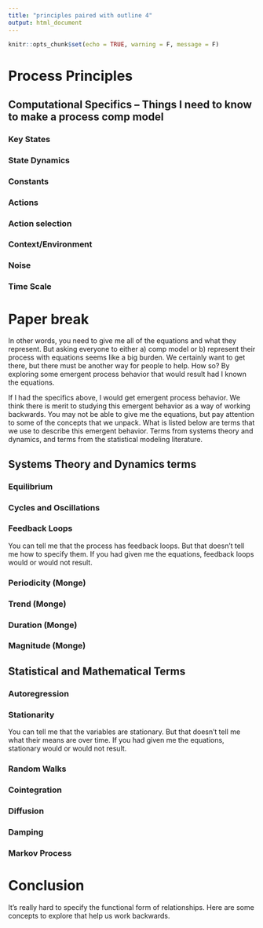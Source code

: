 ```yaml
---
title: "principles paired with outline 4"
output: html_document
---
```


```r
knitr::opts_chunk$set(echo = TRUE, warning = F, message = F)
```


# Process Principles
 

## Computational Specifics -- Things I need to know to make a process comp model

### Key States

### State Dynamics

### Constants

### Actions

### Action selection

### Context/Environment

### Noise

### Time Scale

# Paper break

In other words, you need to give me all of the equations and what they represent. But asking everyone to either a) comp model or b) represent their process with equations seems like a big burden. We certainly want to get there, but there must be another way for people to help. How so? By exploring some emergent process behavior that would result had I known the equations. 

If I had the specifics above, I would get emergent process behavior. We think there is merit to studying this emergent behavior as a way of working backwards. You may not be able to give me the equations, but pay attention to some of the concepts that we unpack. What is listed below are terms that we use to describe this emergent behavior. Terms from systems theory and dynamics, and terms from the statistical modeling literature. 

## Systems Theory and Dynamics terms

### Equilibrium

### Cycles and Oscillations

### Feedback Loops

You can tell me that the process has feedback loops. But that doesn't tell me how to specify them. If you had given me the equations, feedback loops would or would not result. 

### Periodicity (Monge)

### Trend (Monge)

### Duration (Monge)

### Magnitude (Monge)

## Statistical and Mathematical Terms

### Autoregression

### Stationarity

You can tell me that the variables are stationary. But that doesn't tell me what their means are over time. If you had given me the equations, stationary would or would not result. 

### Random Walks

### Cointegration

### Diffusion 

### Damping

### Markov Process

# Conclusion

It's really hard to specify the functional form of relationships. Here are some concepts to explore that help us work backwards. 
